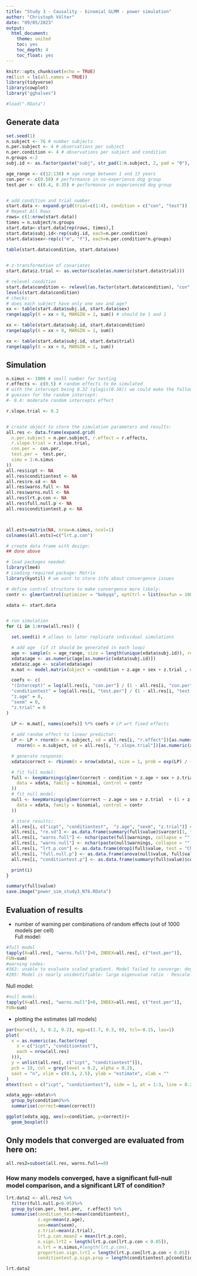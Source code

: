 ```yaml
---
title: "Study 3 - Causality - binomial GLMM - power simulation"
author: "Christoph Völter"
date: "09/05/2023"
output: 
  html_document:
    theme: united
    toc: yes
    toc_depth: 4
    toc_float: yes
---
```


```r
knitr::opts_chunk$set(echo = TRUE)
rm(list = ls(all.names = TRUE))
library(tidyverse)
library(cowplot)
library("gghalves")

#load(".RData")
```

## Generate data

```r
set.seed(1)
n.subject <- 76 # number subjects
n.per.subject <- 4 # observations per subject
n.per.condition <- 4 # observations per subject and condition
n.groups <-2
subj.id <- as.factor(paste("subj", str_pad(1:n.subject, 2, pad = "0"), sep = "."))

age_range <- c(12:130) # age range between 1 and 13 years
con.per <- c(0.58) # performance in no-experience dog group
test.per <- c(0.4, 0.35) # performance in experienced dog group


# add condition and trial number
start.data <- expand.grid(trial=c(1:4), condition = c("con", "test"))
# Repeat All Rows
rows= c(1:nrow(start.data))
times = n.subject/n.groups
start.data<-start.data[rep(rows, times),]
start.data$subj.id<-rep(subj.id, each=n.per.condition)
start.data$sex<-rep(c("m", "f"), each=n.per.condition*n.groups)

table(start.data$condition, start.data$sex)

          
# z-transformation of covariates
start.data$z.trial <- as.vector(scale(as.numeric(start.data$trial)))

# relevel condition
start.data$condition <- relevel(as.factor(start.data$condition), "con", "test")
levels(start.data$condition)
# checks:
# does each subject have only one sex and age?
xx <- table(start.data$subj.id, start.data$sex)
range(apply(X = xx > 0, MARGIN = 1, sum)) # should be 1 and 1

xx <- table(start.data$subj.id, start.data$condition)
range(apply(X = xx > 0, MARGIN = 1, sum))

xx <- table(start.data$subj.id, start.data$trial)
range(apply(X = xx > 0, MARGIN = 1, sum))

```

## Simulation

```r
n.simus <- 1000 # small number for testing
r.effects <- c(0.5) # random effects to be simulated
# with the intercept being 0.32 (qlogis(0.58)) we could make the following
# guesses for the random intercept:
#- 0.4: moderate random intercepts effect

r.slope.trial <- 0.2


# create object to store the simulation parameters and results:
all.res <- data.frame(expand.grid(
  n.per.subject = n.per.subject, r.effect = r.effects, 
  r.slope.trial = r.slope.trial,   
  con.per =  con.per,
  test.per =  test.per,
  simu = 1:n.simus
))
all.res$icpt <- NA
all.res$conditiontest <- NA
all.res$re.sd <- NA
all.res$warns.full <- NA
all.res$warns.null <- NA
all.res$lrt.p.con <- NA
all.res$full.null.p <- NA
all.res$conditiontest.p <- NA



all.ests=matrix(NA, nrow=n.simus, ncol=1)
colnames(all.ests)=c("lrt.p.con")

# create data frame with design:
## done above

# load packages needed:
library(lme4)
# Loading required package: Matrix
library(kyotil) # we want to store info about convergence issues

# define control structure to make convergence more likely:
contr <- glmerControl(optimizer = "bobyqa", optCtrl = list(maxfun = 10000))

xdata <- start.data


# run simulation
for (i in 1:nrow(all.res)) {

  set.seed(i) # allows to later replicate individual simulations

  # add age  (if it should be generated in each loop)
  age <- sample(x = age_range, size = length(unique(xdata$subj.id)), replace = T)
  xdata$age <- as.numeric(age[as.numeric(xdata$subj.id)])
  xdata$z.age <- scale(xdata$age)
  m.mat <- model.matrix(object = ~condition + z.age + sex + z.trial , data = xdata) # create model martix

  coefs <- c(
  "(Intercept)" = log(all.res[i, "con.per"] / (1 - all.res[i, "con.per"])),
  "conditiontest" = log(all.res[i, "test.per"] / (1 - all.res[i, "test.per"] )) - log(all.res[i, "con.per"] / (1 - all.res[i, "con.per"])),
  "z.age" = 0,
  "sexm" = 0,
  "z.trial" = 0
)
  
  LP <- m.mat[, names(coefs)] %*% coefs # LP wrt fixed effects

  # add random effect to linear predictor:
  LP <- LP + rnorm(n = n.subject, sd = all.res[i, "r.effect"])[as.numeric(xdata$subj.id)] +
    rnorm(n = n.subject, sd = all.res[i, "r.slope.trial"])[as.numeric(xdata$subj.id)] * xdata$z.trial 

  # generate response:
  xdata$correct <- rbinom(n = nrow(xdata), size = 1, prob = exp(LP) / (1 + exp(LP)))

  # fit full model:
  full <- keepWarnings(glmer(correct ~ condition + z.age + sex + z.trial + (1 +  z.trial|| subj.id),
    data = xdata, family = binomial, control = contr
  ))
  # fit null model:
  null <- keepWarnings(glmer(correct ~ z.age + sex + z.trial  + (1 + z.trial|| subj.id),
    data = xdata, family = binomial, control = contr
  ))

  # store results:
  all.res[i, c("icpt", "conditiontest",  "z.age", "sexm", "z.trial")] <- fixef(full$value)
  all.res[i, "re.sd"] <- as.data.frame(summary(full$value)$varcor)[1, "sdcor"]
  all.res[i, "warns.full"] <- nchar(paste(full$warnings, collapse = ""))
  all.res[i, "warns.null"] <- nchar(paste(null$warnings, collapse = ""))
  all.res[i, "lrt.p.con"] <- as.data.frame(drop1(full$value, test = "Chisq"))["condition", "Pr(Chi)"]
  all.res[i, "full.null.p"] <- as.data.frame(anova(null$value, full$value, test = "Chisq"))[2, "Pr(>Chisq)"]
  all.res[i, "conditiontest.p"] <- as.data.frame(summary(full$value)$coef)["conditiontest", "Pr(>|z|)"]

  print(i)
}

summary(full$value)
save.image("power_sim_study3_N76.RData")
```

## Evaluation of results 

* number of warning per combinations of random effects (out of 1000 models per cell)  
Full model:  
```r
#full model
tapply(X=all.res[, "warns.full"]>0, INDEX=all.res[, c("test.per")],
FUN=sum)
#warning codes: 
#363: unable to evaluate scaled gradient. Model failed to converge: degenerate  Hessian with 1 negative eigenvalues
#205: Model is nearly unidentifiable: large eigenvalue ratio - Rescale variables?
```

Null model:  
```r
#null model: 
tapply(X=all.res[, "warns.null"]>0, INDEX=all.res[, c("test.per")],
FUN=sum)
```

* plotting the estimates (all models)

```r
par(mar=c(3, 3, 0.2, 0.2), mgp=c(1.7, 0.3, 0), tcl=-0.15, las=1)
plot(
  x = as.numeric(as.factor(rep(
    x = c("icpt", "conditiontest"),
    each = nrow(all.res)
  ))),
  y = unlist(all.res[, c("icpt", "conditiontest")]),
  pch = 19, col = grey(level = 0.2, alpha = 0.2),
  xaxt = "n", xlim = c(0.5, 2.5), ylab = "estimate", xlab = ""
)
mtext(text = c("icpt", "conditiontest"), side = 1, at = 1:3, line = 0.2)
```
```r
xdata_agg<-xdata%>%
  group_by(condition)%>%
  summarise(correct=mean(correct))

ggplot(xdata_agg, aes(x=condition, y=correct))+
  geom_boxplot()
```

## Only models that converged are evaluated from here on:  

```r
all.res2=subset(all.res, warns.full==0)


```


### How many models converged, have a significant full-null model comparison, and a significant LRT of condition?  
```r

lrt.data2 <- all.res2 %>%
  filter(full.null.p<0.05)%>%
  group_by(con.per, test.per,  r.effect) %>%
  summarise(condition_test=mean(conditiontest),
            z.age=mean(z.age),
            sex=mean(sexm),
            z.trial=mean(z.trial),
            lrt.p.con.mean2 = mean(lrt.p.con), 
            n.sign.lrt2 = length(lrt.p.con[lrt.p.con < 0.05]), 
            n.lrt = n.simus,#length(lrt.p.con), 
            proportion.sign.lrt2 = length(lrt.p.con[lrt.p.con < 0.05]) / n.simus,
            conditiontest.p.sign.prop = length(conditiontest.p[conditiontest.p < 0.05]) / n.simus)

lrt.data2
```
